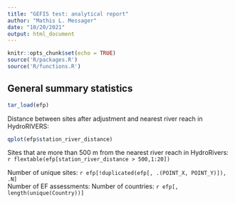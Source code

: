 ```yaml
---
title: "GEFIS test: analytical report"
author: "Mathis L. Messager"
date: "10/20/2021"
output: html_document
---
```


```r
knitr::opts_chunk$set(echo = TRUE)
source('R/packages.R')
source('R/functions.R')
```

## General summary statistics
```r
tar_load(efp)
```

Distance between sites after adjustment and nearest river reach in HydroRIVERS:  
```r
qplot(efp$station_river_distance)
```

Sites that are more than 500 m from the nearest river reach in HydroRivers:
`r flextable(efp[station_river_distance > 500,1:20])`

Number of unique sites: `r efp[!duplicated(efp[, .(POINT_X, POINT_Y)]), .N]`  
Number of EF assessments: 
Number of countries: `r efp[, length(unique(Country))]`
